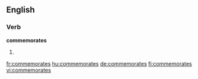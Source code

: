 ==English==

===Verb===
'''commemorates'''

# {{third-person singular of|[[commemorate]]}}

[[fr:commemorates]]
[[hu:commemorates]]
[[de:commemorates]]
[[fi:commemorates]]
[[vi:commemorates]]
